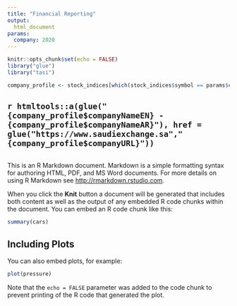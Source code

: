 ```yaml
---
title: "Financial Reporting"
output:
  html_document
params:
  company: 2020     
---
```

```r
knitr::opts_chunk$set(echo = FALSE)
library("glue")
library("tasi")
```

```r
company_profile <- stock_indices[which(stock_indices$symbol == params$company),]
```




## `r htmltools::a(glue("{company_profile$companyNameEN} - {company_profile$companyNameAR}"), href = glue("https://www.saudiexchange.sa","{company_profile$companyURL}"))`

```r
```

This is an R Markdown document. Markdown is a simple formatting syntax for authoring HTML, PDF, and MS Word documents. For more details on using R Markdown see <http://rmarkdown.rstudio.com>.

When you click the **Knit** button a document will be generated that includes both content as well as the output of any embedded R code chunks within the document. You can embed an R code chunk like this:

```r
summary(cars)
```

## Including Plots

You can also embed plots, for example:

```r
plot(pressure)
```

Note that the `echo = FALSE` parameter was added to the code chunk to prevent printing of the R code that generated the plot.

